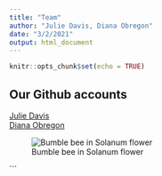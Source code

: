 ```yaml
---
title: "Team"
author: "Julie Davis, Diana Obregon"
date: "3/2/2021"
output: html_document
---
```


```r
knitr::opts_chunk$set(echo = TRUE)
```

## Our Github accounts

[Julie Davis]()     
[Diana Obregon](https://github.com/dianaobregonc)

![Bumble bee in Solanum flower](/Users/dianaobregon/Documents/GitHub/assignment-3-do265/Bombus in lulo.jpg)

```


